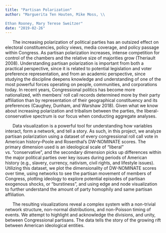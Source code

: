 ```yaml
---
title: "Partisan Polarization"
author: "Marguerita Ten Houten, Mike Moss, \\

Ethan Rooney, Mary Terese Sweitzer"
date: "2019-02-26"
---
```

\pagenumbering{gobble}

&nbsp;&nbsp;&nbsp;&nbsp;&nbsp;&nbsp;The increasing polarization of political parties has an outsized effect on electoral constituencies, policy views, media coverage, and policy passage within Congress. As partisan polarization increases, intense competition for control of the chambers and the relative size of majorities grow (Theriault 2008). Understanding partisan polarization is important from both a practical perspective, since it is related to potential legislation and voter preference representation, and from an academic perspective, since studying the discipline deepens knowledge and understanding of one of the most powerful forces operating on people, communities, and corporations today. In recent years, Congressional politics has become more nationalized, with members’ roll call records determined more by their party affiliation than by representation of their geographical constituency and its preferences (Caughey, Dunham, and Warshaw 2018). Given what we know about increasing polarization and tribalism between the parties, the liberal-conservative spectrum is our focus when conducting aggregate analyses. 

&nbsp;&nbsp;&nbsp;&nbsp;&nbsp;&nbsp;Data visualization is a powerful tool for understanding how variables interact, form a network, and tell a story.  As such, in this project, we analyze partisan polarization using a dataset of every congressional roll call vote in American history--Poole and Rosenthal’s DW-NOMINATE scores. The primary dimension used is an ideological scale of “liberal” vs. “conservative”, and the secondary dimension picks up differences within the major political parties over key issues during periods of American history (e.g., slavery, currency, nativism, civil rights, and lifestyle issues). Utilizing this dataset, we plot the dimensionality of DW-NOMINATE scores over time, using networks to see the partisan movement of members of Congress, plotting ideology to explore potential episodes of partisan exogenous shocks, or “burstiness”, and using edge and node visualization to further understand the amount of party homophily and same partisan affiliation. 

&nbsp;&nbsp;&nbsp;&nbsp;&nbsp;&nbsp;The resulting visualizations reveal a complex system with a non-trivial network structure, non-normal distributions, and non-Poisson timing of events. We attempt to highlight and acknowledge the divisions, and unity, between Congressional partisans. The data tells the story of the growing rift between American ideological entities.

